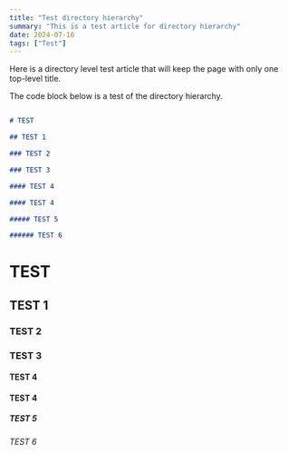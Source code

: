 ```yaml
---
title: "Test directory hierarchy"
summary: "This is a test article for directory hierarchy"
date: 2024-07-16
tags: ["Test"]
---
```


Here is a directory level test article that will keep the page with only one top-level title.


The code block below is a test of the directory hierarchy.

```md

# TEST

## TEST 1

### TEST 2

### TEST 3

#### TEST 4

#### TEST 4

##### TEST 5

###### TEST 6

```

# TEST

## TEST 1

### TEST 2

### TEST 3

#### TEST 4

#### TEST 4

##### TEST 5

###### TEST 6
